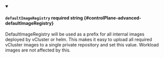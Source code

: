 
<details className="config-field" data-expandable="false" open>
<summary>

#### `defaultImageRegistry` <span className="config-field-required" data-required="false">required</span> <span className="config-field-type">string</span> <span className="config-field-default"></span> <span className="config-field-enum"></span> {#controlPlane-advanced-defaultImageRegistry}

DefaultImageRegistry will be used as a prefix for all internal images deployed by vCluster or helm. This makes it easy to
upload all required vCluster images to a single private repository and set this value. Workload images are not affected by this.

</summary>



</details>
